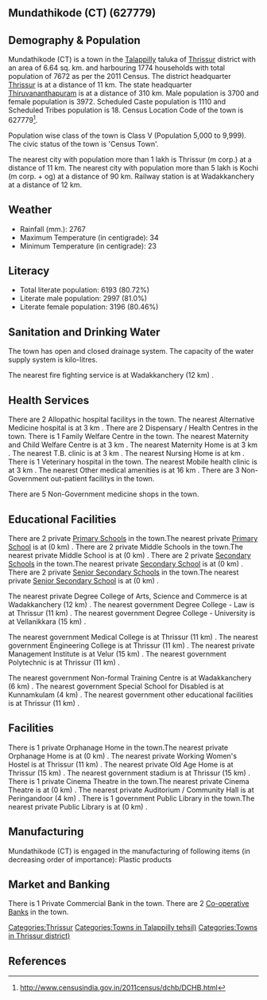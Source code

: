{{Infobox settlement
| name=Mundathikode (CT)
| native_name=
| native_name_lang=
| other_name=
| nickname=
| settlement_type=Town
| image_skyline=
| image_alt=
| image_caption=
| pushpin_map=India Kerala
| pushpin_label_position=right
| pushpin_map_alt=
| pushpin_map_caption=Location in Kerala, India
| latd=
| latm=
| lats=
| latNS=
| longd=
| longm=
| longs=
| longEW=
| coordinates_display=inline,title
| subdivision_type=Country
| subdivision_name={{flag|India}}
| subdivision_type1=[[States and territories of India|State]]
| subdivision_name1=Kerala 
| subdivision_type2=[[List of districts of India|District]]
| subdivision_name2=Thrissur
| subdivision_type3=Tahsil
| subdivision_name3=Talappilly
| website=
| established_title=<!-- Established -->
| established_date=
| founder=
| named_for=
| government_type=
| governing_body=
| unit_pref=Metric
| area_footnotes=
| area_rank=
| area_total_km2=6.64
| elevation_footnotes=
| elevation_m=
| population_total=7672
| population_as_of=2011
| population_rank=
| population_density_km2=1155
| population_demonym=
| population_footnotes=
| demographics_type1=Languages=
| demographics1_title1=Official=
| demographics1_info1=[[Malayalam language|Malayalam]]
| timezone1=[[Indian Standard Time|IST]]
| utc_offset1==+5:30
| postal_code_type=[[Postal Index Number|PIN]]
| postal_code=
| area_code_type=Telephone code
| area_code=
| registration_plate=
| blank1_name_sec1=Nearest city
| blank1_info_sec1=[[Thrissur (m corp.)]]
| blank2_name_sec1=[[Human sex ratio|Sex ratio]]
| blank2_info_sec1=1073
| blank3_name_sec1=Literacy
| blank3_info_sec1=80.72%
| blank1_name_sec2=[[2011 Census of India|2011 census]] code
| blank1_info_sec2=627779
| footnotes=
}}

== Mundathikode (CT) (627779) ==

== Demography & Population ==

Mundathikode (CT) is a town in the [[Talappilly]] taluka of [[Thrissur]] district with an area of 6.64 sq. km. and harbouring 1774 households with total population of 7672 as per the 2011 Census. The district headquarter [[Thrissur]] is at a distance of 11 km. The state headquarter [[Thiruvananthapuram]] is at a distance of 310 km. Male population is 3700 and female population is 3972. Scheduled Caste population is 1110 and Scheduled Tribes population is 18. Census Location Code of the town is 627779<ref>http://www.censusindia.gov.in/2011census/dchb/DCHB.html</ref>.

Population wise class of the town is Class V (Population 5,000 to 9,999).
The civic status of the town is 'Census Town'.

The nearest city with population more than 1 lakh is Thrissur (m corp.) at a distance of 11 km. The nearest city with population more than 5 lakh is Kochi (m corp. + og)  at a distance of 90 km. Railway station is at Wadakkanchery at a distance of 12 km.


== Weather ==  
* Rainfall (mm.): 2767 
* Maximum Temperature (in centigrade): 34
* Minimum Temperature (in centigrade): 23


== Literacy ==  
* Total literate population: 6193 (80.72%)
* Literate male population: 2997 (81.0%)
* Literate female population: 3196 (80.46%)


== Sanitation and Drinking Water ==  
The town has open and closed drainage system.
The capacity of the water supply system is  kilo-litres.

The nearest fire fighting service is at Wadakkanchery (12 km) .


== Health Services ==
There are 2 Allopathic hospital facilitys in the town.
The nearest Alternative Medicine hospital is at 3 km .
There are 2 Dispensary / Health Centres in the town.
There is 1 Family Welfare Centre in the town.
The nearest Maternity and Child Welfare Centre is at 3 km .
The nearest Maternity Home is at 3 km .
The nearest T.B. clinic is at 3 km .
The nearest Nursing Home is at  km .
There is 1 Veterinary hospital in the town.
The nearest Mobile health clinic is at 3 km .
The nearest Other medical amenities is at 16 km .
There are 3 Non-Government out-patient facilitys in the town.


There are 5 Non-Government medicine shops in the town.


== Educational Facilities ==
There are 2 private [[Primary School]]s in the town.The nearest private [[Primary School]] is at  (0 km) .
There are 2 private Middle Schools in the town.The nearest private Middle School is at  (0 km) .
There are 2 private [[Secondary School]]s in the town.The nearest private [[Secondary School]] is at  (0 km) .
There are 2 private [[Senior Secondary School]]s in the town.The nearest private [[Senior Secondary School]] is at  (0 km) .
 
 
 
 
 
The nearest private Degree College of Arts, Science and Commerce is at Wadakkanchery (12 km) .
The nearest government Degree College - Law is at Thrissur (11 km) .
The nearest government Degree College - University is at Vellanikkara (15 km) .
 
The nearest government Medical College is at Thrissur (11 km) .
The nearest government Engineering College is at Thrissur (11 km) .
The nearest private Management Institute is at Velur (15 km) .
The nearest government Polytechnic is at Thrissur (11 km) .
 
The nearest government Non-formal Training Centre is at Wadakkanchery (6 km) .
The nearest government Special School for Disabled is at Kunnamkulam (4 km) .
The nearest government other educational facilities is at Thrissur (11 km) .


== Facilities ==
There is 1 private Orphanage Home in the town.The nearest private Orphanage Home is at  (0 km) .
The nearest private Working Women's Hostel is at Thrissur (11 km) .
The nearest private Old Age Home is at Thrissur (15 km) .
The nearest government stadium is at Thrissur (15 km) .
There is 1 private Cinema Theatre in the town.The nearest private Cinema Theatre is at  (0 km) .
The nearest private Auditorium / Community Hall is at Peringandoor (4 km) .
There is 1 government Public Library in the town.The nearest private Public Library is at  (0 km) .


== Manufacturing ==
Mundathikode (CT) is engaged in the manufacturing of following items (in decreasing order of importance): Plastic products


== Market and Banking ==

There is 1 Private Commercial Bank in the town.
There are 2 [[Co-operative Bank]]s in the town.




[[Categories:Thrissur]]
[[Categories:Towns in Talappilly tehsil)]]
[[Categories:Towns in Thrissur district)]]


== References ==
{{Reflist}}


